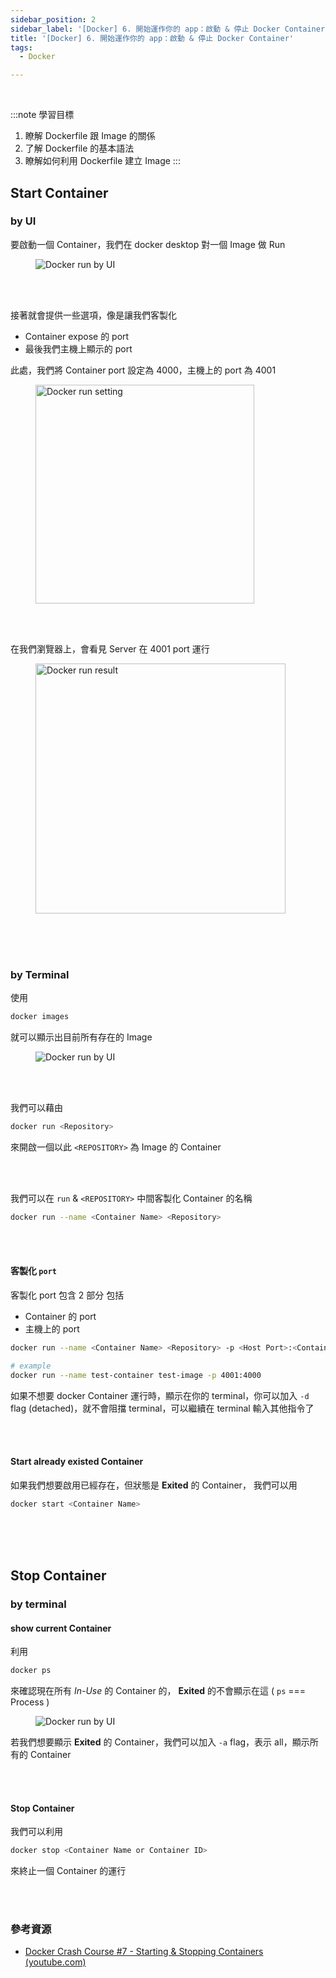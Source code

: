 ```yaml
---
sidebar_position: 2
sidebar_label: '[Docker] 6. 開始運作你的 app：啟動 & 停止 Docker Container'
title: '[Docker] 6. 開始運作你的 app：啟動 & 停止 Docker Container'
tags:
  - Docker

---
```


<br />

:::note 學習目標
1. 瞭解 Dockerfile 跟 Image 的關係
2. 了解 Dockerfile 的基本語法
3. 瞭解如何利用 Dockerfile 建立 Image
:::

## Start Container

### by UI

要啟動一個 Container，我們在 docker desktop 對一個 Image 做 Run

<figure>
  <img src="/img/docker-run-by-ui.png" alt="Docker run by UI" />
</figure>

<br /><br />

接著就會提供一些選項，像是讓我們客製化
- Container expose 的 port
- 最後我們主機上顯示的 port

此處，我們將 Container port 設定為 4000，主機上的 port 為 4001

<figure>
  <img
    src="/img/docker-run-setting.png"
    alt="Docker run setting"
    width="350"
  />
</figure>


<br /><br />

在我們瀏覽器上，會看見 Server 在 4001 port 運行

<figure>
  <img
    src="/img/docker-run-result.png"
    alt="Docker run result"
    width="400"
  />
</figure>

<br /><br /><br />

### by Terminal

使用

```bash
docker images
```

就可以顯示出目前所有存在的 Image

<figure>
  <img
    src="/img/docker-show-images.png"
    alt="Docker run by UI"
  />
</figure>


<br /><br />

我們可以藉由

```bash
docker run <Repository>
```

來開啟一個以此 `<REPOSITORY>` 為 Image 的 Container

<br /><br />

我們可以在 `run` & `<REPOSITORY>` 中間客製化 Container 的名稱

```bash
docker run --name <Container Name> <Repository>
```

<br /><br />


#### 客製化 `port`

客製化 port 包含 2 部分
包括
- Container 的 port
- 主機上的 port

```bash
docker run --name <Container Name> <Repository> -p <Host Port>:<Container Port>

# example
docker run --name test-container test-image -p 4001:4000
```


如果不想要 docker Container 運行時，顯示在你的 terminal，你可以加入 `-d` flag (detached)，就不會阻擋 terminal，可以繼續在 terminal 輸入其他指令了


<br /><br />

#### Start already existed Container

如果我們想要啟用已經存在，但狀態是 **Exited** 的 Container，
我們可以用

```bash
docker start <Container Name>
```

<br /><br /><br />

## Stop Container

### by terminal

#### show current Container

利用 

```bash
docker ps
```

來確認現在所有 *In-Use* 的 Container 的，
**Exited** 的不會顯示在這
( `ps` === Process )

<figure>
  <img
    src="/img/docker-show-running-containers.png"
    alt="Docker run by UI"
  />
</figure>


若我們想要顯示 **Exited** 的 Container，我們可以加入 `-a` flag，表示 all，顯示所有的 Container

<br /><br />

#### Stop Container

我們可以利用

```bash
docker stop <Container Name or Container ID>
```

來終止一個 Container 的運行



 
<br /><br />

### 參考資源
- [Docker Crash Course #7 - Starting & Stopping Containers (youtube.com)](https://www.youtube.com/watch?v=ZPEpreOpqao&list=PL4cUxeGkcC9hxjeEtdHFNYMtCpjNBm3h7&index=7)

<br /><br />